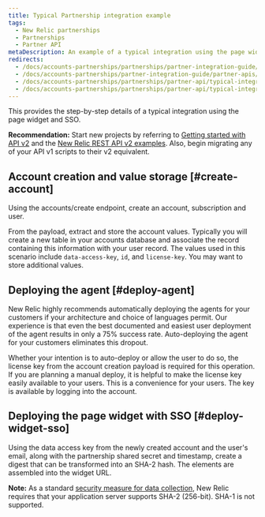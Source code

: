 ```yaml
---
title: Typical Partnership integration example
tags:
  - New Relic partnerships
  - Partnerships
  - Partner API
metaDescription: An example of a typical integration using the page widget and SSO for New Relic partner accounts.
redirects:
  - /docs/accounts-partnerships/partnerships/partner-integration-guide/putting-it-all-together
  - /docs/accounts-partnerships/partner-integration-guide/partner-apis/putting-it-all-together
  - /docs/accounts-partnerships/partnerships/partner-api/typical-integration-example-v1
  - /docs/accounts-partnerships/partnerships/partner-api/typical-integration-example
---
```


This provides the step-by-step details of a typical integration using the page widget and SSO.

**Recommendation:** Start new projects by referring to [Getting started with API v2](/docs/apm/apis/requirements/new-relic-rest-api-v2-getting-started) and the [New Relic REST API v2 examples](/docs/apis/rest-api-v2). Also, begin migrating any of your API v1 scripts to their v2 equivalent.

## Account creation and value storage [#create-account]

Using the accounts/create endpoint, create an account, subscription and user.

From the payload, extract and store the account values. Typically you will create a new table in your accounts database and associate the record containing this information with your user record. The values used in this scenario include `data-access-key`, `id`, and `license-key`. You may want to store additional values.

## Deploying the agent [#deploy-agent]

New Relic highly recommends automatically deploying the agents for your customers if your architecture and choice of languages permit. Our experience is that even the best documented and easiest user deployment of the agent results in only a 75% success rate. Auto-deploying the agent for your customers eliminates this dropout.

Whether your intention is to auto-deploy or allow the user to do so, the license key from the account creation payload is required for this operation. If you are planning a manual deploy, it is helpful to make the license key easily available to your users. This is a convenience for your users. The key is available by logging into the account.

## Deploying the page widget with SSO [#deploy-widget-sso]

Using the data access key from the newly created account and the user's email, along with the partnership shared secret and timestamp, create a digest that can be transformed into an SHA-2 hash. The elements are assembled into the widget URL.

**Note:** As a standard [security measure for data collection](/docs/accounts-partnerships/accounts/security/data-security), New Relic requires that your application server supports SHA-2 (256-bit). SHA-1 is not supported.
